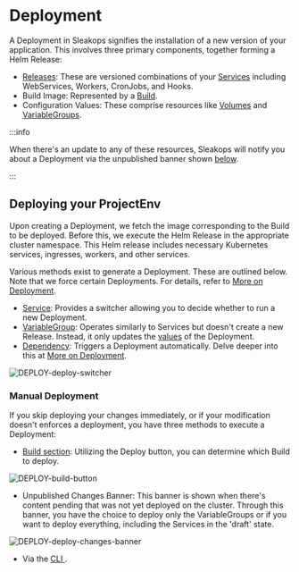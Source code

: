 # Deployment

A Deployment in Sleakops signifies the installation of a new version of your application. This involves three primary components, together forming a Helm Release:
- [Releases](/deployment/release.mdx): These are versioned combinations of your [Services](/service) including WebServices, Workers, CronJobs, and Hooks.
- Build Image: Represented by a [Build](/project/build).
- Configuration Values: These comprise resources like [Volumes](/cluster/volumes.mdx) and [VariableGroups](/vargroup).

:::info

When there's an update to any of these resources, Sleakops will notify you about a Deployment via the unpublished banner shown [below](#unpublished-banner).

:::

## Deploying your ProjectEnv

Upon creating a Deployment, we fetch the image corresponding to the Build to be deployed. Before this, we execute the Helm Release in the appropriate cluster namespace. This Helm release includes necessary Kubernetes services, ingresses, workers, and other services.

Various methods exist to generate a Deployment. These are outlined below. Note that we force certain Deployments. For details, refer to [More on Deployment](/deployment/more_on_deployment.mdx#forced-deployments).

- [Service](/service/index.mdx): Provides a switcher allowing you to decide whether to run a new Deployment.
- [VariableGroup](/vargroup): Operates similarly to Services but doesn't create a new Release. Instead, it only updates the [values](https://helm.sh/docs/chart_best_practices/values/) of the Deployment.
- [Dependency](/dependency): Triggers a Deployment automatically. Delve deeper into this at [More on Deployment](/deployment/more_on_deployment.mdx).

<Zoom overlayBgColorEnd="rgba(255, 255, 255, 0.8)">
  <img src="/img/deployment/DEPLOY-deploy-switcher.png" alt="DEPLOY-deploy-switcher" style={{ height: '125px', width: 'auto' }}/>
</Zoom>

### Manual Deployment

If you skip deploying your changes immediately, or if your modification doesn't enforces a deployment, you have three methods to execute a Deployment:

- [Build section](/project/build): Utilizing the Deploy button, you can determine which Build to deploy.
<Zoom overlayBgColorEnd="rgba(255, 255, 255, 0.8)">
  <img src="/img/deployment/DEPLOY-build-button.png" alt="DEPLOY-build-button" style={{ height: '250px', width: 'auto' }}/>
</Zoom>

<a id="unpublished-banner"></a>
- Unpublished Changes Banner: This banner is shown when there's content pending that was not yet deployed on the cluster. Through this banner, you have the choice to deploy only the VariableGroups or if you want to deploy everything, including the Services in the 'draft' state.
<Zoom overlayBgColorEnd="rgba(255, 255, 255, 0.8)">
  <img src="/img/deployment/DEPLOY-deploy-changes-banner.png" alt="DEPLOY-deploy-changes-banner" style={{ height: '350px', width: 'auto' }}/>
</Zoom>

- Via the [CLI ](/cli).